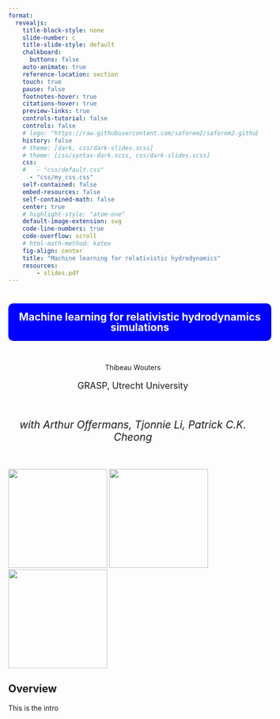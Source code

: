 ```yaml
---
format:
  revealjs:
    title-block-style: none
    slide-number: c
    title-slide-style: default
    chalkboard:
      buttons: false
    auto-animate: true
    reference-location: section
    touch: true
    pause: false
    footnotes-hover: true
    citations-hover: true
    preview-links: true
    controls-tutorial: false
    controls: false
    # logo: "https://raw.githubusercontent.com/saforem2/saforem2.github.io/master/favicon.svg"
    history: false
    # theme: [dark, css/dark-slides.scss]
    # theme: [css/syntax-dark.scss, css/dark-slides.scss]
    css:
    #   - "css/default.css"
      - "css/my_css.css"
    self-contained: false
    embed-resources: false
    self-contained-math: false
    center: true
    # highlight-style: "atom-one"
    default-image-extension: svg
    code-line-numbers: true
    code-overflow: scroll
    # html-math-method: katex
    fig-align: center
    title: "Machine learning for relativistic hydrodynamics"
    resources:
        - slides.pdf
---
```


# {.title-slide .centeredslide}

::: {style="background-color: rgba(0, 0, 255, 1); border-radius: 10px; text-align:center; padding: 0px; padding-left: 1em; padding-right: 1em; max-width: 100%; min-width: 100%; margin-left: auto; margin-right: auto; padding-top: 0.2em; padding-bottom: 0.2em; line-height: 1.5em!important;"}


[Machine learning for relativistic hydrodynamics simulations]{style="color: rgba(255,255,255,1); font-size:1.5em; font-weight: bold;"}  

<!-- [<br>&nbsp;]{style="padding-bottom: 0.5rem;"}   -->

:::

<br>

<div style="text-align: center;">
Thibeau Wouters
</div>

<div style="font-size: 18px; text-align: center;">
GRASP, Utrecht University
</div>


<br>

<div style="text-align: center; font-size: 21px">
*with Arthur Offermans, Tjonnie Li, Patrick C.K. Cheong*
</div>

<br>


![](images/KU_Leuven.png){.absolute top="100%" left="0" width="200"}
![](images/UU.png){.absolute top="100%" left="400" width="200"}
![](images/CUHK.png){.absolute top="100%" left="800" width="200"}


## Overview

This is the intro 